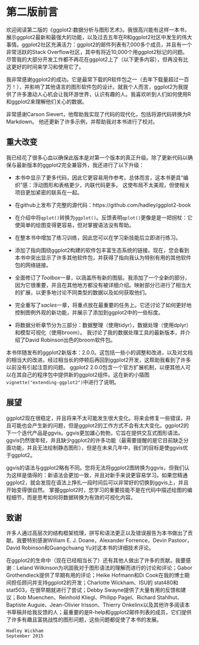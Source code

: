# 第二版前言 {.unnumbered}  

欢迎阅读第二版的《ggplot2:数据分析与图形艺术》。我很高兴能有这样一本书，展示ggplot2最新和最强大的功能，以及过去五年在R和ggplot2社区中发生的伟大事情。ggplot2社区充满活力：ggplot2的邮件列表有7,000多个成员，并且有一个非常活跃的Stack Overflow社区，其中有将近10,000个用ggplot2标记的问题。尽管我的大部分开发工作都不再花在ggplot2上了（以下更多内容），但再没有比这更好的时间来学习和使用它了。  

我非常感谢ggplot2的成功。它是最常下载的R软件包之一（去年下载量超过一百万！），并影响了其他语言的图形软件包的设计。就我个人而言，ggplot2为我提供了许多激动人心机会让我环游世界，认识有趣的人。我喜欢听到人们如何使用R和ggplot2来理解他们关心的数据。  

非常感谢Carson Sievert，他帮助我实现了代码的现代化，包括将源代码转换为R Markdown。 他还更新了许多示例，并帮助我对本书进行了校对。  

## 重大改变 {-}  

我已经花了很多心血以确保此版本是对第一个版本的真正升级。除了更新代码以确保与最新版本的ggplot2完全兼容外，我还进行了以下升级：  

+ 本书中显示了更多代码，因此它更容易用作参考。总体而言，这本书更具“编织”感：浮动图形和表格更少，内联代码更多。 这使布局不太美观，但使相关项目更加紧密的联系在一起。  

+ 在github上发布了完整的源代码：https://github.com/hadley/ggplot2-book  

+ 在介绍中将`qplot()`转换为`ggplot()`。反馈表明`qplot()`更像是是一把拐杖：它使简单的绘图变得更容易，但对掌握语法没有帮助。  

+ 在整本书中增加了练习训练，因此您可以在学习新技能后立即进行练习。  

+ 添加了指向围绕ggplot2构建的软件包丰富生态系统的链接。现在，您会看到本书中突出显示了许多其他软件包，并获得了指向我认为特别有用的其他软件包的网络链接。  

+ 全面修订了*Toolbox*一章，以涵盖所有新的图层。我添加了一个全新的部分，因为它很重要，并且在其他地方都没有被详细介绍。映射部分已进行了相当大的扩展，以更多地讨论不同类型的数据以及如何获取他们。  

+ 完全重写了*sacles*一章，将重点放在最重要的任务上。它还讨论了如何更好地控制图例外观的新功能，并展示了添加到ggplot2中的一些标度。  

+ 将数据分析章节分为三部分：数据整理（使用tidyr），数据处理（使用dplyr）和模型可视化（使用broom）。 我讨论了我的数据处理工具的最新版本，并介绍了David Robinson出色的broom软件包。  

本书伴随发布的ggplot2新版本：2.0.0。这包括一些小的调整和改进，以及对文档的相当大的改进。经过相当长的停顿后再回到ggplot2开发，这帮助我看到了许多以前没有引起注意的问题。 ggplot2 2.0.0包含一个官方扩展机制，以便其他人可以在其自己的程序包中提供新的ggplot2组件。这在新的小插图`vignette("extending-ggplot2")`中进行了说明。  

## 展望 {-}  

ggplot2现在很稳定，并且将来不太可能发生很大变化。将来会修复一些错误，并且可能也会产生新的问题，但是ggplot2的工作方式不会有太大变化。ggplot2的下一个迭代产品是ggvis。ggvis更加雄心勃勃，它旨在提供交互式图形语法。 ggvis仍然很年轻，并且缺少ggplot2的许多功能（最需要提醒的是它目前缺乏分面功能，并且无法绘制静态图形），但是在未来几年中，我们的目标是使ggvis优于ggplot2。  

ggvis的语法与ggplot2略有不同。您将无法将ggplot2图转换为ggvis，但我们认为这样是值得的：新语法会更加一致，并且对新手来说更容易学习。如果您精通ggplot2，就会发现在语法上挣扎一段时间后可以非常好的切换到ggvis上，并且开始变得很自然。 掌握ggplot2时，您学习的重要技能不是在代码中描述绘图的编程细节，而是思考如何将数据转换为有效的可视化内容。  

## 致谢 {-}  

许多人通过高层次的结构框架梳理，拼写和语法更正以及错误报告为本书做出了贡献。我要特别感谢William E. J. Doane，Alexander Forrence，Devin Pastoor，David Robinson和Guangchuang Yu对这本书的详细技术评论。 

在ggplot2的生命中（现在已经相当长了）还有其他人做出了许多的贡献。我要感谢：Leland Wilkinson为巩固我对于图形语法的理解而进行的讨论和评论；Gabor Grothendieck提供了早期有用的评论；Heike Hofmann和Di Cook在我的博士期间担任顾问并支持ggplot2的开发；Charlotte Wickham、ISU的 stat480和stat503，在很早期就进行了尝试；Debby Swayne提供了大量有用的反馈和建议；Bob Muenchen、Reinhold Kliegl、Philipp Pagel、Richard Stahlhut、Baptiste Auguie、Jean-Olivier Irisson、Thierry Onkelinx以及其他许多阅读本书草稿并给我反馈的人；最重要的是R-help和ggplot2邮件列表的成员，它们提供了许多有趣且富挑战性的图形问题，这些问题都促使了本书的发展。  

```block2
Hadley Wickham  
September 2015
```

